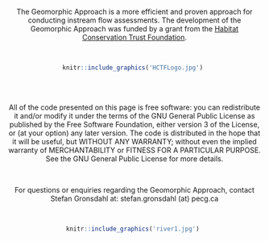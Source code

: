 
<center>
<br>
<br>

The Geomorphic Approach is a more efficient and proven approach for conducting instream flow assessments. The development of the Geomorphic Approach was funded by a grant from the [Habitat Conservation Trust Foundation](https://hctf.ca/).

<br>

```r
knitr::include_graphics('HCTFLogo.jpg') 
```

<br>
<br>

All of the code presented on this page is free software: you can redistribute it and/or modify it under the terms of the GNU General Public License as published by the Free Software Foundation, either version 3 of the License, or (at your option) any later version. The code is distributed in the hope that it will be useful, but WITHOUT ANY WARRANTY; without even the implied warranty of  MERCHANTABILITY or FITNESS FOR A PARTICULAR PURPOSE.  See the GNU General Public License for more details.

<br>

For questions or enquiries regarding the Geomorphic Approach, contact Stefan Gronsdahl at: stefan.gronsdahl (at) pecg.ca

<br>

```r
knitr::include_graphics('river1.jpg') 
```

